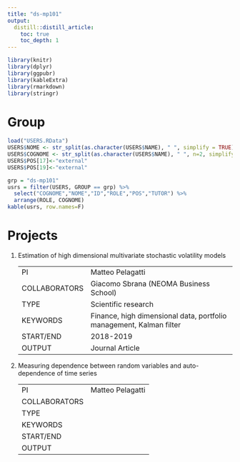 ```yaml
---
title: "ds-mp101"
output:
  distill::distill_article:
    toc: true
    toc_depth: 1
---
```


```r
library(knitr)
library(dplyr)
library(ggpubr)
library(kableExtra)
library(rmarkdown)
library(stringr)
```

# Group

```r
load("USERS.RData")
USERS$NOME <- str_split(as.character(USERS$NAME), " ", simplify = TRUE)[,1]
USERS$COGNOME <- str_split(as.character(USERS$NAME), " ", n=2, simplify = TRUE)[,2]
USERS$POS[17]<-"external"
USERS$POS[19]<-"external"
```

```r
grp = "ds-mp101"
usrs = filter(USERS, GROUP == grp) %>% 
  select("COGNOME","NOME","ID","ROLE","POS","TUTOR") %>%
  arrange(ROLE, COGNOME)
kable(usrs, row.names=F)
```

# Projects

1. Estimation of high dimensional multivariate stochastic volatility
models

    | | |
    |-|---|
    | PI | Matteo Pelagatti |
      | COLLABORATORS | Giacomo Sbrana (NEOMA Business School) |
    | TYPE | Scientific research |
    | KEYWORDS | Finance, high dimensional data, portfolio management, Kalman filter |
    | START/END | 2018-2019 |
    | OUTPUT | Journal Article |


    
2. Measuring dependence between random variables and auto-dependence
of time series

    | | |
    |-|---|
    | PI | Matteo Pelagatti |
    | COLLABORATORS |  |
    | TYPE |  |
    | KEYWORDS | |
    | START/END | |
    | OUTPUT | |
